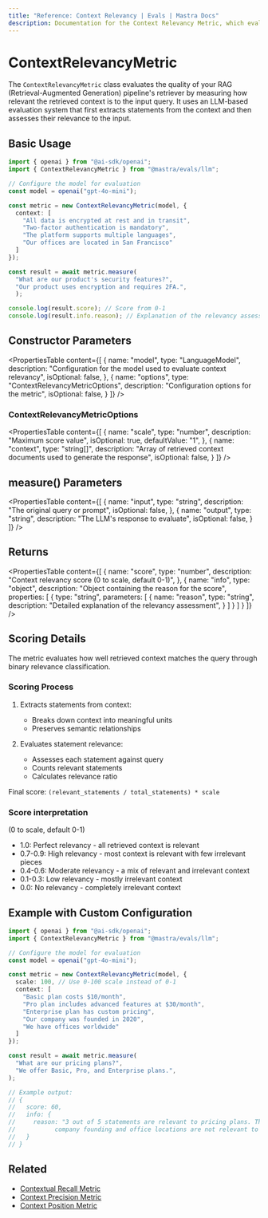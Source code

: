 ```yaml
---
title: "Reference: Context Relevancy | Evals | Mastra Docs"
description: Documentation for the Context Relevancy Metric, which evaluates the relevance of retrieved context in RAG pipelines.
---
```


# ContextRelevancyMetric

The `ContextRelevancyMetric` class evaluates the quality of your RAG (Retrieval-Augmented Generation) pipeline's retriever by measuring how relevant the retrieved context is to the input query. It uses an LLM-based evaluation system that first extracts statements from the context and then assesses their relevance to the input.

## Basic Usage

```typescript
import { openai } from "@ai-sdk/openai";
import { ContextRelevancyMetric } from "@mastra/evals/llm";

// Configure the model for evaluation
const model = openai("gpt-4o-mini");

const metric = new ContextRelevancyMetric(model, {
  context: [
    "All data is encrypted at rest and in transit",
    "Two-factor authentication is mandatory",
    "The platform supports multiple languages",
    "Our offices are located in San Francisco"
  ]
});

const result = await metric.measure(
  "What are our product's security features?",
  "Our product uses encryption and requires 2FA.",
  );

console.log(result.score); // Score from 0-1
console.log(result.info.reason); // Explanation of the relevancy assessment
```

## Constructor Parameters

<PropertiesTable
  content={[
    {
      name: "model",
      type: "LanguageModel",
      description: "Configuration for the model used to evaluate context relevancy",
      isOptional: false,
    },
    {
      name: "options",
      type: "ContextRelevancyMetricOptions",
      description: "Configuration options for the metric",
      isOptional: false,
    }
  ]}
/>

### ContextRelevancyMetricOptions

<PropertiesTable
  content={[
    {
      name: "scale",
      type: "number",
      description: "Maximum score value",
      isOptional: true,
      defaultValue: "1",
    },
    {
      name: "context",
      type: "string[]",
      description: "Array of retrieved context documents used to generate the response",
      isOptional: false,
    }
  ]}
/>

## measure() Parameters

<PropertiesTable
  content={[
    {
      name: "input",
      type: "string",
      description: "The original query or prompt",
      isOptional: false,
    },
    {
      name: "output",
      type: "string",
      description: "The LLM's response to evaluate",
      isOptional: false,
    }
  ]}
/>

## Returns

<PropertiesTable
  content={[
    {
      name: "score",
      type: "number",
      description: "Context relevancy score (0 to scale, default 0-1)",
    },
    {
      name: "info",
      type: "object",
      description: "Object containing the reason for the score",
      properties: [
        {
          type: "string",
          parameters: [
            {
              name: "reason",
              type: "string",
              description: "Detailed explanation of the relevancy assessment",
            }
          ]
        }
      ]
    }
  ]}
/>

## Scoring Details

The metric evaluates how well retrieved context matches the query through binary relevance classification.

### Scoring Process

1. Extracts statements from context:
   - Breaks down context into meaningful units
   - Preserves semantic relationships

2. Evaluates statement relevance:
   - Assesses each statement against query
   - Counts relevant statements
   - Calculates relevance ratio

Final score: `(relevant_statements / total_statements) * scale`

### Score interpretation
(0 to scale, default 0-1)
- 1.0: Perfect relevancy - all retrieved context is relevant
- 0.7-0.9: High relevancy - most context is relevant with few irrelevant pieces
- 0.4-0.6: Moderate relevancy - a mix of relevant and irrelevant context
- 0.1-0.3: Low relevancy - mostly irrelevant context
- 0.0: No relevancy - completely irrelevant context

## Example with Custom Configuration

```typescript
import { openai } from "@ai-sdk/openai";
import { ContextRelevancyMetric } from "@mastra/evals/llm";

// Configure the model for evaluation
const model = openai("gpt-4o-mini");

const metric = new ContextRelevancyMetric(model, {
  scale: 100, // Use 0-100 scale instead of 0-1
  context: [
    "Basic plan costs $10/month",
    "Pro plan includes advanced features at $30/month",
    "Enterprise plan has custom pricing",
    "Our company was founded in 2020",
    "We have offices worldwide"
  ]
});

const result = await metric.measure(
  "What are our pricing plans?",
  "We offer Basic, Pro, and Enterprise plans.",
);

// Example output:
// {
//   score: 60,
//   info: {
//     reason: "3 out of 5 statements are relevant to pricing plans. The statements about 
//           company founding and office locations are not relevant to the pricing query."
//   }
// }
```

## Related

- [Contextual Recall Metric](./contextual-recall)
- [Context Precision Metric](./context-precision)
- [Context Position Metric](./context-position) 